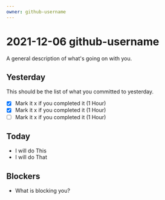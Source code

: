 ```yaml
---
owner: github-username
---
```


# 2021-12-06 github-username

A general description of what's going on with you.

## Yesterday

This should be the list of what you committed to yesterday.

- [x] Mark it x if you completed it (1 Hour)
- [x] Mark it x if you completed it (1 Hour)
- [ ] Mark it x if you completed it (1 Hour)

## Today

- I will do This
- I will do That

## Blockers

- What is blocking you?

